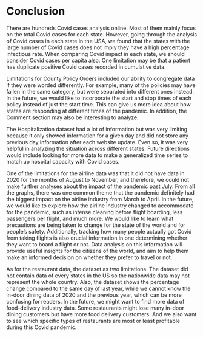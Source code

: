 # Conclusion

There are hundreds Covid cases analysis online. Most of them mainly focus on the total Covid cases for each state. However, going through the analysis of Covid cases in each state in the USA, we found that the states with the large number of Covid cases does not imply they have a high percentage infectious rate. When comparing Covid impact in each state, we should consider Covid cases per capita also. One limitation may be that a patient has duplicate positive Covid cases recorded in cumulative data.<br>

Limitations for County Policy Orders included our ability to congregate data if they were worded differently. For example, many of the policies may have fallen in the same category, but were separated into different ones instead. In the future, we would like to incorporate the start and stop times of each policy instead of just the start time. This can give us more idea about how states are responding at different times of the pandemic. In addition, the Comment section may also be interesting to analyze. <br>

The Hospitalization dataset had a lot of information but was very limiting because it only showed information for a given day and did not store any previous day information after each website update. Even so, it was very helpful in analyzing the situation across different states. Future directions would include looking for more data to make a generalized time series to match up hospital capacity with Covid cases. <br>

One of the limitations for the airline data was that it did not have data in 2020 for the months of August to November, and therefore, we could not make further analyses about the impact of the pandemic past July. From all the graphs, there was one common theme that the pandemic definitely had the biggest impact on the airline industry from March to April.  In the future, we would like to explore how the airline industry changed to accommodate for the pandemic, such as intense cleaning before flight boarding, less passengers per flight, and much more. We would like to learn what precautions are being taken to change for the state of the world and for people's safety. Additionally, tracking how many people actually got Covid from taking flights is also crucial information in one determining whether they want to board a flight or not. Data analysis on this information will provide useful insights for the citizens of the world, and aim to help them make an informed decision on whether they prefer to travel or not. 

As for the restaurant data, the dataset as two limitations. The dataset did not contain data of every states in the US so the nationwide data may not represent the whole country. Also, the dataset shows the percentage change compared to the same day of last year, while we cannot know the in-door dining data of 2020 and the previous year, which can be more confusing for readers. In the future, we might want to find more data of food-delivery industry data. Some restaurants might lose many in-door dining customers but have more food delivery customers. And we also want to see which specific types of restaurants are most or least profitable during this Covid pandemic.
